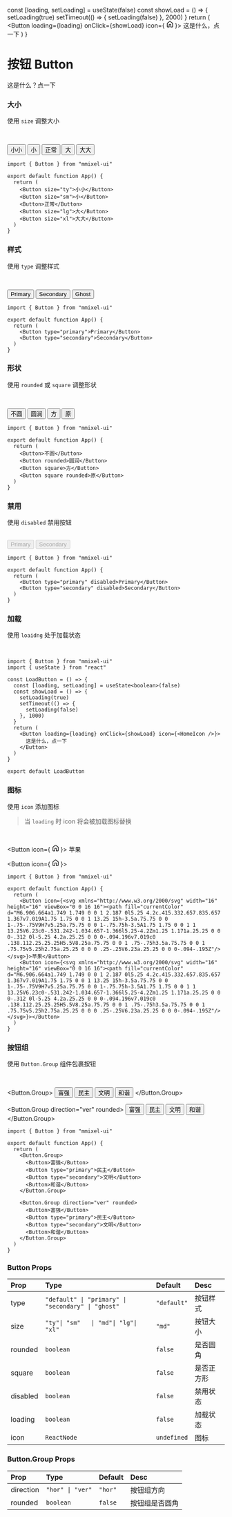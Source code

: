   const [loading, setLoading] = useState(false)
  const showLoad = () => {
    setLoading(true)
    setTimeout(() => {
      setLoading(false)
    }, 2000)
  }
  return (
    <Button
      loading={loading}
      onClick={showLoad}
      icon={
        <svg
          xmlns="http://www.w3.org/2000/svg"
          width="16"
          height="16"
          viewBox="0 0 16 16">
          <path
            fill="currentColor"
            d="M6.906.664a1.749 1.749 0 0 1 2.187 0l5.25 4.2c.415.332.657.835.657 1.367v7.019A1.75 1.75 0 0 1 13.25 15h-3.5a.75.75 0 0 1-.75-.75V9H7v5.25a.75.75 0 0 1-.75.75h-3.5A1.75 1.75 0 0 1 1 13.25V6.23c0-.531.242-1.034.657-1.366l5.25-4.2Zm1.25 1.171a.25.25 0 0 0-.312 0l-5.25 4.2a.25.25 0 0 0-.094.196v7.019c0 .138.112.25.25.25H5.5V8.25a.75.75 0 0 1 .75-.75h3.5a.75.75 0 0 1 .75.75v5.25h2.75a.25.25 0 0 0 .25-.25V6.23a.25.25 0 0 0-.094-.195Z"
          />
        </svg>
      }>
      这是什么，点一下
    </Button>
  )
}

# 按钮 Button

这是什么？点一下

### 大小

使用 `size` 调整大小

<br />

<Button size="ty">小小</Button>
<Button size="sm">小</Button>
<Button>正常</Button>
<Button size="lg">大</Button>
<Button size="xl">大大</Button>

```tsx copy
import { Button } from "mmixel-ui"

export default function App() {
  return (
    <Button size="ty">小小</Button>
    <Button size="sm">小</Button>
    <Button>正常</Button>
    <Button size="lg">大</Button>
    <Button size="xl">大大</Button>
  )
}
```

### 样式

使用 `type` 调整样式

<br />

<Button type="primary">Primary</Button>
<Button type="secondary">Secondary</Button>
<Button type="ghost">Ghost</Button>

```tsx copy
import { Button } from "mmixel-ui"

export default function App() {
  return (
    <Button type="primary">Primary</Button>
    <Button type="secondary">Secondary</Button>
  )
}
```

### 形状

使用 `rounded` 或 `square` 调整形状

<br />

<Button>不圆</Button>
<Button rounded>圆润</Button>
<Button square>方</Button>
<Button square rounded>
  原
</Button>

```tsx copy
import { Button } from "mmixel-ui"

export default function App() {
  return (
    <Button>不圆</Button>
    <Button rounded>圆润</Button>
    <Button square>方</Button>
    <Button square rounded>原</Button>
  )
}
```

### 禁用

使用 `disabled` 禁用按钮

<br />

<Button type="primary" disabled>
  Primary
</Button>
<Button type="secondary" disabled>
  Secondary
</Button>

```tsx copy
import { Button } from "mmixel-ui"

export default function App() {
  return (
    <Button type="primary" disabled>Primary</Button>
    <Button type="secondary" disabled>Secondary</Button>
  )
}
```

### 加载

使用 `loaidng` 处于加载状态

<br />

<LoadButton />

```tsx copy
import { Button } from "mmixel-ui"
import { useState } from "react"

const LoadButton = () => {
  const [loading, setLoading] = useState<boolean>(false)
  const showLoad = () => {
    setLoading(true)
    setTimeout(() => {
      setLoading(false)
    }, 1000)
  }
  return (
    <Button loading={loading} onClick={showLoad} icon={<HomeIcon />}>
      这是什么，点一下
    </Button>
  )
}

export default LoadButton
```

### 图标

使用 `icon` 添加图标

> 当 `loading` 时 icon 将会被加载图标替换

<br />

<Button
  icon={
    <svg
      xmlns="http://www.w3.org/2000/svg"
      width="16"
      height="16"
      viewBox="0 0 16 16">
      <path
        fill="currentColor"
        d="M6.906.664a1.749 1.749 0 0 1 2.187 0l5.25 4.2c.415.332.657.835.657 1.367v7.019A1.75 1.75 0 0 1 13.25 15h-3.5a.75.75 0 0 1-.75-.75V9H7v5.25a.75.75 0 0 1-.75.75h-3.5A1.75 1.75 0 0 1 1 13.25V6.23c0-.531.242-1.034.657-1.366l5.25-4.2Zm1.25 1.171a.25.25 0 0 0-.312 0l-5.25 4.2a.25.25 0 0 0-.094.196v7.019c0 .138.112.25.25.25H5.5V8.25a.75.75 0 0 1 .75-.75h3.5a.75.75 0 0 1 .75.75v5.25h2.75a.25.25 0 0 0 .25-.25V6.23a.25.25 0 0 0-.094-.195Z"
      />
    </svg>
  }>
  苹果
</Button>

<Button
  icon={
    <svg
      xmlns="http://www.w3.org/2000/svg"
      width="16"
      height="16"
      viewBox="0 0 16 16">
      <path
        fill="currentColor"
        d="M6.906.664a1.749 1.749 0 0 1 2.187 0l5.25 4.2c.415.332.657.835.657 1.367v7.019A1.75 1.75 0 0 1 13.25 15h-3.5a.75.75 0 0 1-.75-.75V9H7v5.25a.75.75 0 0 1-.75.75h-3.5A1.75 1.75 0 0 1 1 13.25V6.23c0-.531.242-1.034.657-1.366l5.25-4.2Zm1.25 1.171a.25.25 0 0 0-.312 0l-5.25 4.2a.25.25 0 0 0-.094.196v7.019c0 .138.112.25.25.25H5.5V8.25a.75.75 0 0 1 .75-.75h3.5a.75.75 0 0 1 .75.75v5.25h2.75a.25.25 0 0 0 .25-.25V6.23a.25.25 0 0 0-.094-.195Z"
      />
    </svg>
  }></Button>

```tsx copy
import { Button } from "mmixel-ui"

export default function App() {
  return (
    <Button icon={<svg xmlns="http://www.w3.org/2000/svg" width="16" height="16" viewBox="0 0 16 16"><path fill="currentColor" d="M6.906.664a1.749 1.749 0 0 1 2.187 0l5.25 4.2c.415.332.657.835.657 1.367v7.019A1.75 1.75 0 0 1 13.25 15h-3.5a.75.75 0 0 1-.75-.75V9H7v5.25a.75.75 0 0 1-.75.75h-3.5A1.75 1.75 0 0 1 1 13.25V6.23c0-.531.242-1.034.657-1.366l5.25-4.2Zm1.25 1.171a.25.25 0 0 0-.312 0l-5.25 4.2a.25.25 0 0 0-.094.196v7.019c0 .138.112.25.25.25H5.5V8.25a.75.75 0 0 1 .75-.75h3.5a.75.75 0 0 1 .75.75v5.25h2.75a.25.25 0 0 0 .25-.25V6.23a.25.25 0 0 0-.094-.195Z"/></svg>}>苹果</Button>
    <Button icon={<svg xmlns="http://www.w3.org/2000/svg" width="16" height="16" viewBox="0 0 16 16"><path fill="currentColor" d="M6.906.664a1.749 1.749 0 0 1 2.187 0l5.25 4.2c.415.332.657.835.657 1.367v7.019A1.75 1.75 0 0 1 13.25 15h-3.5a.75.75 0 0 1-.75-.75V9H7v5.25a.75.75 0 0 1-.75.75h-3.5A1.75 1.75 0 0 1 1 13.25V6.23c0-.531.242-1.034.657-1.366l5.25-4.2Zm1.25 1.171a.25.25 0 0 0-.312 0l-5.25 4.2a.25.25 0 0 0-.094.196v7.019c0 .138.112.25.25.25H5.5V8.25a.75.75 0 0 1 .75-.75h3.5a.75.75 0 0 1 .75.75v5.25h2.75a.25.25 0 0 0 .25-.25V6.23a.25.25 0 0 0-.094-.195Z"/></svg>}></Button>
  )
}
```

### 按钮组

使用 `Button.Group` 组件包裹按钮

<br />

<Button.Group>
  <Button>富强</Button>
  <Button type="primary">民主</Button>
  <Button type="secondary">文明</Button>
  <Button>和谐</Button>
</Button.Group>

<Button.Group direction="ver" rounded>
  <Button>富强</Button>
  <Button type="primary">民主</Button>
  <Button type="secondary">文明</Button>
  <Button>和谐</Button>
</Button.Group>

```tsx copy
import { Button } from "mmixel-ui"

export default function App() {
  return (
    <Button.Group>
      <Button>富强</Button>
      <Button type="primary">民主</Button>
      <Button type="secondary">文明</Button>
      <Button>和谐</Button>
    </Button.Group>

    <Button.Group direction="ver" rounded>
      <Button>富强</Button>
      <Button type="primary">民主</Button>
      <Button type="secondary">文明</Button>
      <Button>和谐</Button>
    </Button.Group>
  )
}
```

### Button Props

| Prop     | Type                                               | Default     | Desc       |
| :------- | :------------------------------------------------- | :---------- | :--------- |
| type     | `"default" \| "primary" \| "secondary" \| "ghost"` | `"default"` | 按钮样式   |
| size     | `"ty"\| "sm"   \| "md"\| "lg"\| "xl"`              | `"md"`      | 按钮大小   |
| rounded  | `boolean`                                          | `false`     | 是否圆角   |
| square   | `boolean`                                          | `false`     | 是否正方形 |
| disabled | `boolean`                                          | `false`     | 禁用状态   |
| loading  | `boolean`                                          | `false`     | 加载状态   |
| icon     | `ReactNode`                                        | `undefined` | 图标       |

### Button.Group Props

| Prop      | Type             | Default | Desc           |
| :-------- | :--------------- | :------ | :------------- |
| direction | `"hor" \| "ver"` | `"hor"` | 按钮组方向     |
| rounded   | `boolean`        | `false` | 按钮组是否圆角 |
